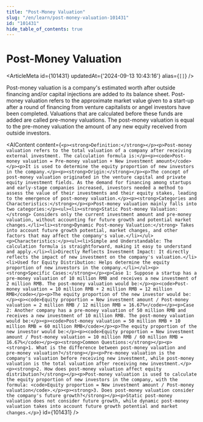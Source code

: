 ```yaml
---
title: "Post-Money Valuation"
slug: "/en/learn/post-money-valuation-101431"
id: "101431"
hide_table_of_contents: true
---
```



# Post-Money Valuation

<ArticleMeta id={101431} updatedAt={'2024-09-13 10:43:16'} alias={`[]`} />
<div className='border-solid border-b border-t-0 my-4 border-[var(--ifm-color-gray-300)]' />

Post-money valuation is a company's estimated worth after outside financing and/or capital injections are added to its balance sheet. Post-money valuation refers to the approximate market value given to a start-up after a round of financing from venture capitalists or angel investors have been completed. Valuations that are calculated before these funds are added are called pre-money valuations. The post-money valuation is equal to the pre-money valuation  the amount of any new equity received from outside investors.

<AIContent content={`<p><strong>Definition:</strong></p><p>Post-money valuation refers to the total valuation of a company after receiving external investment. The calculation formula is:</p><p><code>Post-money valuation = Pre-money valuation + New investment amount</code></p><p>It is used to determine the equity proportion of new investors in the company.</p><p><strong>Origin:</strong></p><p>The concept of post-money valuation originated in the venture capital and private equity investment fields. As the demand for financing among startups and early-stage companies increased, investors needed a method to assess the value of their investments and their equity stakes, leading to the emergence of post-money valuation.</p><p><strong>Categories and Characteristics:</strong></p><p>Post-money valuation mainly falls into two categories:</p><ul><li><strong>Static Post-money Valuation:</strong> Considers only the current investment amount and pre-money valuation, without accounting for future growth and potential market changes.</li><li><strong>Dynamic Post-money Valuation:</strong> Takes into account future growth potential, market changes, and other factors that may affect the company's value.</li></ul><p>Characteristics:</p><ul><li>Simple and Understandable: The calculation formula is straightforward, making it easy to understand and apply.</li><li>Directly Reflects Investment Impact: It directly reflects the impact of new investment on the company's valuation.</li><li>Used for Equity Distribution: Helps determine the equity proportion of new investors in the company.</li></ul><p><strong>Specific Cases:</strong></p><p>Case 1: Suppose a startup has a pre-money valuation of 10 million RMB and receives a new investment of 2 million RMB. The post-money valuation would be:</p><p><code>Post-money valuation = 10 million RMB + 2 million RMB = 12 million RMB</code></p><p>The equity proportion of the new investor would be:</p><p><code>Equity proportion = New investment amount / Post-money valuation = 2 million RMB / 12 million RMB = 16.67%</code></p><p>Case 2: Another company has a pre-money valuation of 50 million RMB and receives a new investment of 10 million RMB. The post-money valuation would be:</p><p><code>Post-money valuation = 50 million RMB + 10 million RMB = 60 million RMB</code></p><p>The equity proportion of the new investor would be:</p><p><code>Equity proportion = New investment amount / Post-money valuation = 10 million RMB / 60 million RMB = 16.67%</code></p><p><strong>Common Questions:</strong></p><p><strong>1. What is the difference between post-money valuation and pre-money valuation?</strong></p><p>Pre-money valuation is the company's valuation before receiving new investment, while post-money valuation is the total valuation after receiving new investment.</p><p><strong>2. How does post-money valuation affect equity distribution?</strong></p><p>Post-money valuation is used to calculate the equity proportion of new investors in the company, with the formula: <code>Equity proportion = New investment amount / Post-money valuation</code>.</p><p><strong>3. Does post-money valuation consider the company's future growth?</strong></p><p>Static post-money valuation does not consider future growth, while dynamic post-money valuation takes into account future growth potential and market changes.</p>`} id={101431} />
